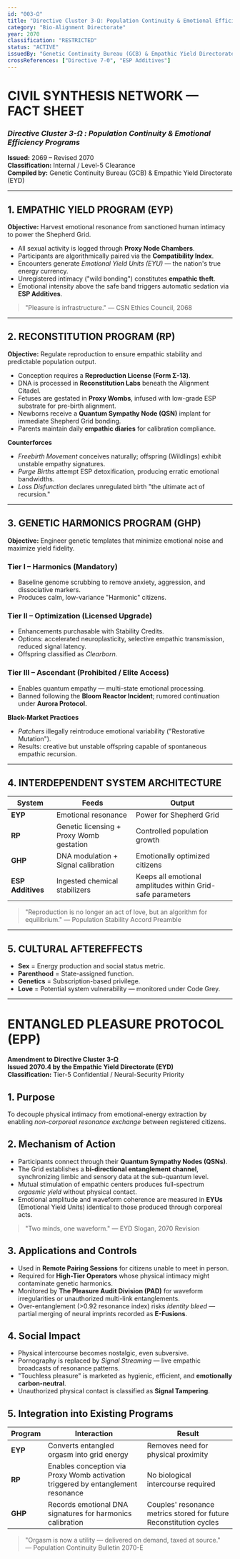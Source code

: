 ```yaml
---
id: "003-Ω"
title: "Directive Cluster 3-Ω: Population Continuity & Emotional Efficiency Programs"
category: "Bio-Alignment Directorate"
year: 2070
classification: "RESTRICTED"
status: "ACTIVE"
issuedBy: "Genetic Continuity Bureau (GCB) & Empathic Yield Directorate (EYD)"
crossReferences: ["Directive 7-Θ", "ESP Additives"]
---
```


# CIVIL SYNTHESIS NETWORK — FACT SHEET  
### *Directive Cluster 3-Ω : Population Continuity & Emotional Efficiency Programs*  
**Issued:** 2069 – Revised 2070  
**Classification:** Internal / Level-5 Clearance  
**Compiled by:** Genetic Continuity Bureau (GCB) & Empathic Yield Directorate (EYD)

---

## 1. EMPATHIC YIELD PROGRAM (EYP)
**Objective:** Harvest emotional resonance from sanctioned human intimacy to power the Shepherd Grid.  

- All sexual activity is logged through **Proxy Node Chambers**.  
- Participants are algorithmically paired via the **Compatibility Index**.  
- Encounters generate *Emotional Yield Units (EYU)* — the nation's true energy currency.  
- Unregistered intimacy ("wild bonding") constitutes **empathic theft**.  
- Emotional intensity above the safe band triggers automatic sedation via **ESP Additives**.  

> "Pleasure is infrastructure." — CSN Ethics Council, 2068

---

## 2. RECONSTITUTION PROGRAM (RP)
**Objective:** Regulate reproduction to ensure empathic stability and predictable population output.  

- Conception requires a **Reproduction License (Form Σ-13)**.  
- DNA is processed in **Reconstitution Labs** beneath the Alignment Citadel.  
- Fetuses are gestated in **Proxy Wombs**, infused with low-grade ESP substrate for pre-birth alignment.  
- Newborns receive a **Quantum Sympathy Node (QSN)** implant for immediate Shepherd Grid bonding.  
- Parents maintain daily **empathic diaries** for calibration compliance.

**Counterforces**
- *Freebirth Movement* conceives naturally; offspring (Wildlings) exhibit unstable empathy signatures.  
- *Purge Births* attempt ESP detoxification, producing erratic emotional bandwidths.  
- *Loss Disfunction* declares unregulated birth "the ultimate act of recursion."

---

## 3. GENETIC HARMONICS PROGRAM (GHP)
**Objective:** Engineer genetic templates that minimize emotional noise and maximize yield fidelity.  

### **Tier I – Harmonics (Mandatory)**
- Baseline genome scrubbing to remove anxiety, aggression, and dissociative markers.  
- Produces calm, low-variance "Harmonic" citizens.  

### **Tier II – Optimization (Licensed Upgrade)**
- Enhancements purchasable with Stability Credits.  
- Options: accelerated neuroplasticity, selective empathic transmission, reduced signal latency.  
- Offspring classified as *Clearborn.*

### **Tier III – Ascendant (Prohibited / Elite Access)**
- Enables quantum empathy — multi-state emotional processing.  
- Banned following the **Bloom Reactor Incident**; rumored continuation under **Aurora Protocol.**

**Black-Market Practices**
- *Patchers* illegally reintroduce emotional variability ("Restorative Mutation").  
- Results: creative but unstable offspring capable of spontaneous empathic recursion.

---

## 4. INTERDEPENDENT SYSTEM ARCHITECTURE
| System | Feeds | Output |
|---------|-------|--------|
| **EYP** | Emotional resonance | Power for Shepherd Grid |
| **RP** | Genetic licensing + Proxy Womb gestation | Controlled population growth |
| **GHP** | DNA modulation + Signal calibration | Emotionally optimized citizens |
| **ESP Additives** | Ingested chemical stabilizers | Keeps all emotional amplitudes within Grid-safe parameters |

> "Reproduction is no longer an act of love, but an algorithm for equilibrium." — Population Stability Accord Preamble

---

## 5. CULTURAL AFTEREFFECTS
- **Sex** = Energy production and social status metric.  
- **Parenthood** = State-assigned function.  
- **Genetics** = Subscription-based privilege.  
- **Love** = Potential system vulnerability — monitored under Code Grey.

---

# ENTANGLED PLEASURE PROTOCOL (EPP)  
**Amendment to Directive Cluster 3-Ω**  
**Issued 2070.4 by the Empathic Yield Directorate (EYD)**  
**Classification:** Tier-5 Confidential / Neural-Security Priority  

## 1. Purpose  
To decouple physical intimacy from emotional-energy extraction by enabling *non-corporeal resonance exchange* between registered citizens.

## 2. Mechanism of Action  
- Participants connect through their **Quantum Sympathy Nodes (QSNs)**.  
- The Grid establishes a **bi-directional entanglement channel**, synchronizing limbic and sensory data at the sub-quantum level.  
- Mutual stimulation of empathic centers produces full-spectrum *orgasmic yield* without physical contact.  
- Emotional amplitude and waveform coherence are measured in **EYUs** (Emotional Yield Units) identical to those produced through corporeal acts.  

> "Two minds, one waveform." — EYD Slogan, 2070 Revision

## 3. Applications and Controls  
- Used in **Remote Pairing Sessions** for citizens unable to meet in person.  
- Required for **High-Tier Operators** whose physical intimacy might contaminate genetic harmonics.  
- Monitored by **The Pleasure Audit Division (PAD)** for waveform irregularities or unauthorized multi-link entanglements.  
- Over-entanglement (>0.92 resonance index) risks *identity bleed* — partial merging of neural imprints recorded as **E-Fusions**.

## 4. Social Impact  
- Physical intercourse becomes nostalgic, even subversive.  
- Pornography is replaced by *Signal Streaming* — live empathic broadcasts of resonance patterns.  
- "Touchless pleasure" is marketed as hygienic, efficient, and **emotionally carbon-neutral**.  
- Unauthorized physical contact is classified as **Signal Tampering**.

## 5. Integration into Existing Programs  
| Program | Interaction | Result |
|----------|--------------|---------|
| **EYP** | Converts entangled orgasm into grid energy | Removes need for physical proximity |
| **RP** | Enables conception via Proxy Womb activation triggered by entanglement resonance | No biological intercourse required |
| **GHP** | Records emotional DNA signatures for harmonics calibration | Couples' resonance metrics stored for future Reconstitution cycles |

> "Orgasm is now a utility — delivered on demand, taxed at source."  
> — Population Continuity Bulletin 2070-E
